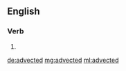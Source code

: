 ==English==

===Verb===
{{head|en}}

# {{en-past of|advect}}

[[de:advected]]
[[mg:advected]]
[[ml:advected]]